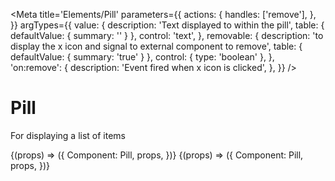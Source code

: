 
<Meta
  title='Elements/Pill'
  parameters={{
    actions: {
      handles: ['remove'],
    },
  }}
  argTypes={{
    value: {
      description: 'Text displayed to within the pill',
      table: { defaultValue: { summary: '' } },
      control: 'text',
    },
    removable: {
      description:
        'to display the x icon and signal to external component to remove',
      table: { defaultValue: { summary: 'true' } },
      control: { type: 'boolean' },
    },
    'on:remove': {
      description: 'Event fired when x icon is clicked',
    },
  }}
/>

# Pill

For displaying a list of items

<Canvas>
  <Story
    name='Primary'
    args={{
      value: 'cool pill',
    }}
  >
    {(props) => ({
      Component: Pill,
      props,
    })}
  </Story>
</Canvas>

<Canvas>
  <Story
    name='unremovable'
    args={{
      value: 'not removable',
      readonly: 'true',
    }}
  >
    {(props) => ({
      Component: Pill,
      props,
    })}
  </Story>
</Canvas>
